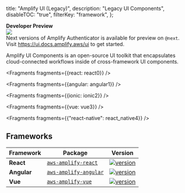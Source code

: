   title: "Amplify UI (Legacy)",
  description: "Legacy UI Components",
  disableTOC: "true",
  filterKey: "framework",
};

<Callout warning={true}>
  <b>Developer Preview</b>
  <br />
  <a
    href={`https://www.npmjs.com/package/@aws-amplify/ui/v/next`}
  >
    <img
      src={`https://img.shields.io/badge/npm-%40next-blue.svg`}
    />
  </a>  
  <br />
  Next versions of Amplify Authenticator is available for preview on <code>@next</code>.
  <br />
  Visit <a href="https://ui.docs.amplify.aws/ui">https://ui.docs.amplify.aws/ui</a> to get started.
</Callout>

Amplify UI Components is an open-source UI toolkit that encapsulates cloud-connected workflows inside of cross-framework UI components.


<Fragments fragments={{react: react0}} />


<Fragments fragments={{angular: angular1}} />


<Fragments fragments={{ionic: ionic2}} />


<Fragments fragments={{vue: vue3}} />


  <Fragments fragments={{"react-native": react_native4}} />

## Frameworks

| Framework          | Package                                                                                  | Version                                                                                                                                        |                    
| ------------------ | ---------------------------------------------------------------------------------------- | ---------------------------------------------------------------------------------------------------------------------------------------------- | 
| **React**          | [`aws-amplify-react`](https://www.npmjs.com/package/aws-amplify-react)           | [![version](https://img.shields.io/npm/v/aws-amplify-react/latest.svg)](https://www.npmjs.com/package/aws-amplify-react)           |
| **Angular**        | [`aws-amplify-angular`](https://www.npmjs.com/package/aws-amplify-angular)       | [![version](https://img.shields.io/npm/v/aws-amplify-angular/latest.svg)](https://www.npmjs.com/package/aws-amplify-angular)       |
| **Vue**            | [`aws-amplify-vue`](https://www.npmjs.com/package/aws-amplify-vue)               | [![version](https://img.shields.io/npm/v/aws-amplify-vue/latest.svg)](https://www.npmjs.com/package/aws-amplify-vue)               |
